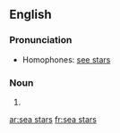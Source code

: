 {{also|seastars|sea-stars}}
==English==

===Pronunciation===
* Homophones: [[see stars]]

===Noun===
{{head|en|noun plural form|head=[[sea]] [[stars]]}}

# {{plural of|sea star|lang=en}}

[[ar:sea stars]]
[[fr:sea stars]]